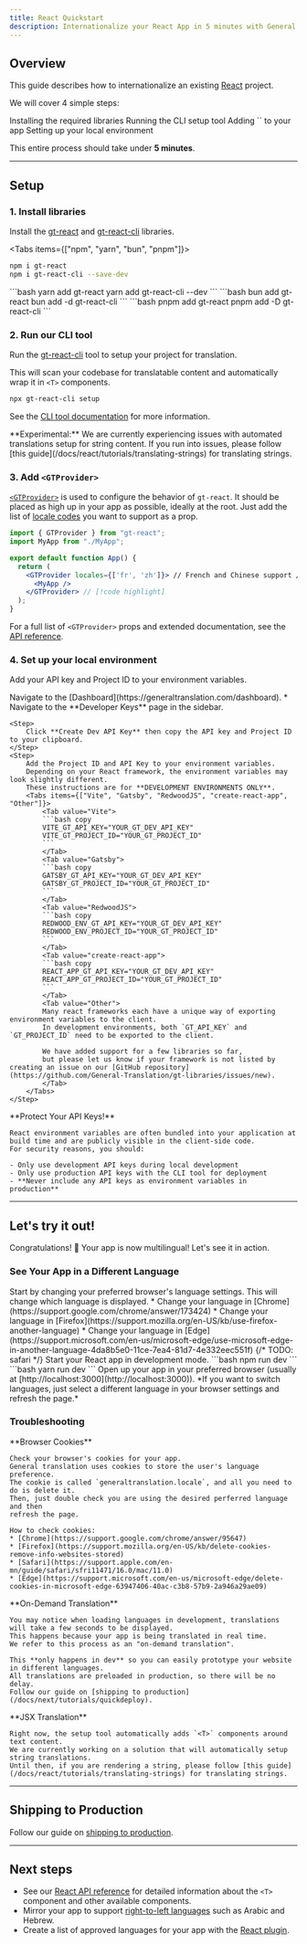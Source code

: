 ```yaml
---
title: React Quickstart
description: Internationalize your React App in 5 minutes with General Translation
---
```


## Overview

This guide describes how to internationalize an existing [React](https://react.dev) project.

We will cover 4 simple steps:

<Steps>
    <Step>
        Installing the required libraries
    </Step>
    <Step>
        Running the CLI setup tool
    </Step>
    <Step>
        Adding `<GTProvider>` to your app
    </Step>
    <Step>
        Setting up your local environment
    </Step>
</Steps>

This entire process should take under **5 minutes**.

---

## Setup

### 1. Install libraries

Install the [gt-react](https://www.npmjs.com/package/gt-react) and [gt-react-cli](https://www.npmjs.com/package/gt-react-cli) libraries.

<Tabs items={["npm", "yarn", "bun", "pnpm"]}>
  <Tab value="npm">
  ```bash 
  npm i gt-react
  npm i gt-react-cli --save-dev
  ``` 
  </Tab>
  <Tab value="yarn">
  ```bash 
  yarn add gt-react
  yarn add gt-react-cli --dev
  ```
  </Tab>
  <Tab value="bun">
  ```bash 
  bun add gt-react
  bun add -d gt-react-cli
  ```
  </Tab>
  <Tab value="pnpm">
  ```bash 
  pnpm add gt-react
  pnpm add -D gt-react-cli
  ```
  </Tab>
</Tabs>


### 2. Run our CLI tool

Run the [gt-react-cli](https://www.npmjs.com/package/gt-react-cli) tool to setup your project for translation.

This will scan your codebase for translatable content and automatically wrap it in `<T>` components.

```bash title="shell" copy
npx gt-react-cli setup
```

See the [CLI tool documentation](/docs/react/reference/cli#setup) for more information.

<Callout type="warn">
  **Experimental:**
  We are currently experiencing issues with automated translations setup for string content.
  If you run into issues, please follow [this guide](/docs/react/tutorials/translating-strings) for translating strings.
</Callout>


### 3. Add `<GTProvider>`

[`<GTProvider>`](/docs/react/api/components/gtprovider) is used to configure the behavior of `gt-react`. 
It should be placed as high up in your app as possible, ideally at the root.
Just add the list of [locale codes](/docs/reference/supported-locales) you want to support as a prop.

```jsx title="App.js" copy
import { GTProvider } from "gt-react";
import MyApp from "./MyApp";

export default function App() {
  return (
    <GTProvider locales={['fr', 'zh']}> // French and Chinese support // [!code highlight]
      <MyApp />
    </GTProvider> // [!code highlight]
  );
}
```

For a full list of `<GTProvider>` props and extended documentation, see the [API reference](/docs/react/api/components/gtprovider).

### 4. Set up your local environment

Add your API key and Project ID to your environment variables.

<Steps>
    <Step>
        Navigate to the [Dashboard](https://generaltranslation.com/dashboard).
            * Navigate to the **Developer Keys** page in the sidebar.
    </Step>

    <Step>
        Click **Create Dev API Key** then copy the API key and Project ID to your clipboard.
    </Step>
    <Step>
        Add the Project ID and API Key to your environment variables.
        Depending on your React framework, the environment variables may look slightly different.
        These instructions are for **DEVELOPMENT ENVIRONMENTS ONLY**.
        <Tabs items={["Vite", "Gatsby", "RedwoodJS", "create-react-app", "Other"]}>
            <Tab value="Vite">
            ```bash copy
            VITE_GT_API_KEY="YOUR_GT_DEV_API_KEY"
            VITE_GT_PROJECT_ID="YOUR_GT_PROJECT_ID"
            ```
            </Tab>
            <Tab value="Gatsby">
            ```bash copy
            GATSBY_GT_API_KEY="YOUR_GT_DEV_API_KEY"
            GATSBY_GT_PROJECT_ID="YOUR_GT_PROJECT_ID"
            ```
            </Tab>
            <Tab value="RedwoodJS">
            ```bash copy
            REDWOOD_ENV_GT_API_KEY="YOUR_GT_DEV_API_KEY"
            REDWOOD_ENV_PROJECT_ID="YOUR_GT_PROJECT_ID"
            ```
            </Tab>
            <Tab value="create-react-app">
            ```bash copy
            REACT_APP_GT_API_KEY="YOUR_GT_DEV_API_KEY"
            REACT_APP_GT_PROJECT_ID="YOUR_GT_PROJECT_ID"
            ```
            </Tab>
            <Tab value="Other">
            Many react frameworks each have a unique way of exporting environment variables to the client.
            In development environments, both `GT_API_KEY` and `GT_PROJECT_ID` need to be exported to the client.

            We have added support for a few libraries so far,
            but please let us know if your framework is not listed by creating an issue on our [GitHub repository](https://github.com/General-Translation/gt-libraries/issues/new).
            </Tab>
        </Tabs>
    </Step>
</Steps>
<Callout type="warn">
    **Protect Your API Keys!**

    React environment variables are often bundled into your application at build time and are publicly visible in the client-side code.
    For security reasons, you should:
    
    - Only use development API keys during local development
    - Only use production API keys with the CLI tool for deployment
    - **Never include any API keys as environment variables in production**
</Callout>


---

## Let's try it out!

Congratulations! 🥳 Your app is now multilingual! Let's see it in action.

### See Your App in a Different Language

<Steps>
  <Step>
    Start by changing your preferred browser's language settings. This will
    change which language is displayed. 
    * Change your language in [Chrome](https://support.google.com/chrome/answer/173424) 
    * Change your language in [Firefox](https://support.mozilla.org/en-US/kb/use-firefox-another-language)
    * Change your language in [Edge](https://support.microsoft.com/en-us/microsoft-edge/use-microsoft-edge-in-another-language-4da8b5e0-11ce-7ea4-81d7-4e332eec551f)
    {/* TODO: safari */}
  </Step>
  <Step>
    Start your React app in development mode.
    <Tabs items={["npm", "yarn"]}>
      <Tab value="npm">
      ```bash
      npm run dev 
      ```
      </Tab>
      <Tab value="yarn">
      ```bash 
      yarn run dev 
      ```
      </Tab>
    </Tabs>
  </Step>
  <Step>
    Open up your app in your preferred browser (usually at
    [http://localhost:3000](http://localhost:3000)). *If you want to switch
    languages, just select a different language in your browser settings and
    refresh the page.*
  </Step>
</Steps>

### Troubleshooting

<Accordions>
  <Accordion title="My app's language is not changing, even though I've changed my browser's language.">
    **Browser Cookies**

    Check your browser's cookies for your app.
    General translation uses cookies to store the user's language preference.
    The cookie is called `generaltranslation.locale`, and all you need to do is delete it.
    Then, just double check you are using the desired perferred language and then
    refresh the page.

    How to check cookies:
    * [Chrome](https://support.google.com/chrome/answer/95647)
    * [Firefox](https://support.mozilla.org/en-US/kb/delete-cookies-remove-info-websites-stored)
    * [Safari](https://support.apple.com/en-mn/guide/safari/sfri11471/16.0/mac/11.0)
    * [Edge](https://support.microsoft.com/en-us/microsoft-edge/delete-cookies-in-microsoft-edge-63947406-40ac-c3b8-57b9-2a946a29ae09)
  </Accordion>
  <Accordion title="Why do new languages take a long time to load?">
    **On-Demand Translation**

    You may notice when loading languages in development, translations will take a few seconds to be displayed.
    This happens because your app is being translated in real time.
    We refer to this process as an "on-demand translation".
    
    This **only happens in dev** so you can easily prototype your website in different languages.
    All translations are preloaded in production, so there will be no delay.
    Follow our guide on [shipping to production](/docs/next/tutorials/quickdeploy).
  </Accordion>
  <Accordion title="Why are some things translating and others not?">
    **JSX Translation**

    Right now, the setup tool automatically adds `<T>` components around text content.
    We are currently working on a solution that will automatically setup string translations.
    Until then, if you are rendering a string, please follow [this guide](/docs/react/tutorials/translating-strings) for translating strings.
  </Accordion>
</Accordions>

---

## Shipping to Production

Follow our guide on [shipping to production](/docs/react/tutorials/quickdeploy).

---

## Next steps
 * See our [React API reference](/docs/react/api/components/t) for detailed information about the `<T>` component and other available components.
 * Mirror your app to support [right-to-left languages](/docs/react/guides/rtl) such as Arabic and Hebrew.
 * Create a list of approved languages for your app with the [React plugin](/docs/react/guides/locale-management#include-locales).
